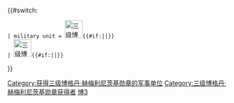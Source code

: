 {{#switch: {{{type|}}}
 | military unit = [[File:XKhmelnitsky-2.gif|40px|link=博格丹·赫梅利尼茨基勋章|三级博格丹·赫梅利尼茨基勋章 {{#if: {{{1|}}}| — {{{1}}}}}]]{{#if:{{{nocat|}}}{{NAMESPACE}}||[[Category:获得三级博格丹·赫梅利尼茨基勋章的军事单位]]}}
 | [[File:SU Order of Bogdan Khmelnitsky 3rd class ribbon.svg|40px|link=博格丹·赫梅利尼茨基勋章|三级博格丹·赫梅利尼茨基勋章 {{#if: {{{1|}}}| — {{{1}}}}}]]{{#if:{{{nocat|}}}{{NAMESPACE}}||[[Category:三级博格丹·赫梅利尼茨基勋章获得者]]}}
}}<noinclude>{{doc}} [[Category:苏联勋章模板|博3]]</noinclude>